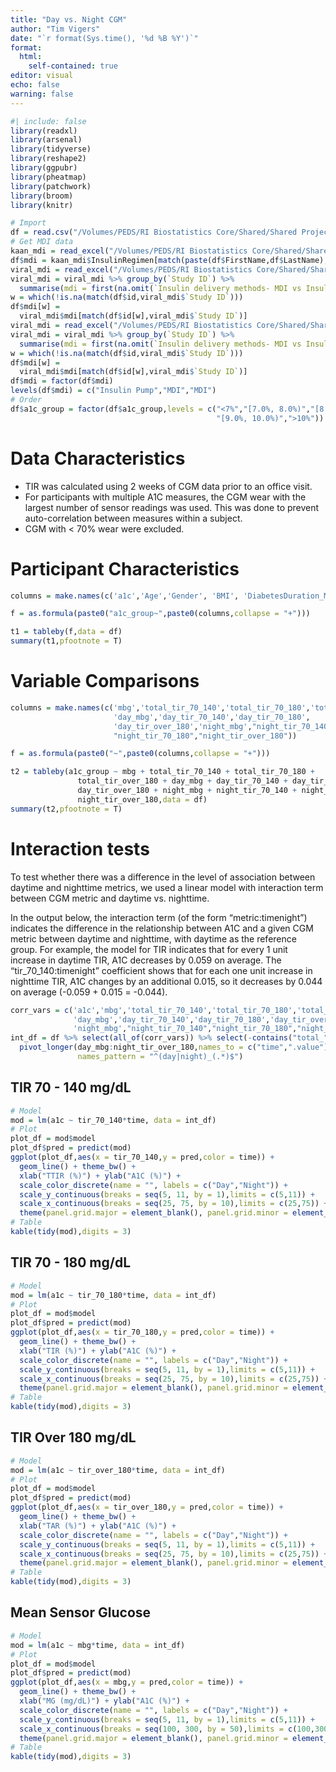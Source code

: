 ```yaml
---
title: "Day vs. Night CGM"
author: "Tim Vigers"
date: "`r format(Sys.time(), '%d %B %Y')`"
format:
  html:
    self-contained: true
editor: visual
echo: false
warning: false
---
```


```r
#| include: false
library(readxl)
library(arsenal)
library(tidyverse)
library(reshape2)
library(ggpubr)
library(pheatmap)
library(patchwork)
library(broom)
library(knitr)
```

```r
# Import
df = read.csv("/Volumes/PEDS/RI Biostatistics Core/Shared/Shared Projects/Laura/BDC/Projects/Viral Shah/Day and Night CGM/Data_Clean/combined_analysis_data.csv",na.strings = "")
# Get MDI data
kaan_mdi = read_excel("/Volumes/PEDS/RI Biostatistics Core/Shared/Shared Projects/Laura/BDC/Projects/Viral Shah/Day and Night CGM/Data_Raw/Adult Dexcom 14_30_90/AdultPt_DexcomG6_12192019.First 21_combined.xlsx",na = "NULL")
df$mdi = kaan_mdi$InsulinRegimen[match(paste(df$FirstName,df$LastName),paste(kaan_mdi$FirstName,kaan_mdi$LastName))]
viral_mdi = read_excel("/Volumes/PEDS/RI Biostatistics Core/Shared/Shared Projects/Laura/BDC/Projects/Viral Shah/Day and Night CGM/Data_Raw/Group 1_Continous data_2-7-2022.xlsx",na = "NULL")
viral_mdi = viral_mdi %>% group_by(`Study ID`) %>% 
  summarise(mdi = first(na.omit(`Insulin delivery methods- MDI vs Insulin pump`)))
w = which(!is.na(match(df$id,viral_mdi$`Study ID`)))
df$mdi[w] = 
  viral_mdi$mdi[match(df$id[w],viral_mdi$`Study ID`)]
viral_mdi = read_excel("/Volumes/PEDS/RI Biostatistics Core/Shared/Shared Projects/Laura/BDC/Projects/Viral Shah/Day and Night CGM/Data_Raw/Group 2_Continous variables_2-7-2022.xlsx",na = "NULL")
viral_mdi = viral_mdi %>% group_by(`Study ID`) %>% 
  summarise(mdi = first(na.omit(`Insulin delivery methods- MDI vs Insulin pump`)))
w = which(!is.na(match(df$id,viral_mdi$`Study ID`)))
df$mdi[w] = 
  viral_mdi$mdi[match(df$id[w],viral_mdi$`Study ID`)]
df$mdi = factor(df$mdi)
levels(df$mdi) = c("Insulin Pump","MDI","MDI")
# Order
df$a1c_group = factor(df$a1c_group,levels = c("<7%","[7.0%, 8.0%)","[8.0%, 9.0%)",
                                              "[9.0%, 10.0%)",">10%"))
```

# Data Characteristics

-   TIR was calculated using 2 weeks of CGM data prior to an office visit.
-   For participants with multiple A1C measures, the CGM wear with the largest number of sensor readings was used. This was done to prevent auto-correlation between measures within a subject.
-   CGM with \< 70% wear were excluded.

# Participant Characteristics

```r
columns = make.names(c('a1c','Age','Gender', 'BMI', 'DiabetesDuration_MostRecentVisitDate','Hemoglobin_Value','MCV_Value', 'eGFR_Value', 'Autoimmune Disease?', 'Retinopathy?','mdi'))

f = as.formula(paste0("a1c_group~",paste0(columns,collapse = "+")))

t1 = tableby(f,data = df)
summary(t1,pfootnote = T)
```

# Variable Comparisons

```r
columns = make.names(c('mbg','total_tir_70_140','total_tir_70_180','total_tir_over_180',
                       'day_mbg','day_tir_70_140','day_tir_70_180',
                       'day_tir_over_180','night_mbg',"night_tir_70_140",
                       "night_tir_70_180","night_tir_over_180"))

f = as.formula(paste0("~",paste0(columns,collapse = "+")))

t2 = tableby(a1c_group ~ mbg + total_tir_70_140 + total_tir_70_180 + 
               total_tir_over_180 + day_mbg + day_tir_70_140 + day_tir_70_180 + 
               day_tir_over_180 + night_mbg + night_tir_70_140 + night_tir_70_180 + 
               night_tir_over_180,data = df)
summary(t2,pfootnote = T)
```

# Interaction tests

To test whether there was a difference in the level of association between daytime and nighttime metrics, we used a linear model with interaction term between CGM metric and daytime vs. nighttime.

In the output below, the interaction term (of the form "metric:timenight") indicates the difference in the relationship between A1C and a given CGM metric between daytime and nighttime, with daytime as the reference group. For example, the model for TIR indicates that for every 1 unit increase in daytime TIR, A1C decreases by 0.059 on average. The "tir_70_140:timenight" coefficient shows that for each one unit increase in nighttime TIR, A1C changes by an additional 0.015, so it decreases by 0.044 on average (-0.059 + 0.015 = -0.044).

```r
corr_vars = c('a1c','mbg','total_tir_70_140','total_tir_70_180','total_tir_over_180',
              'day_mbg','day_tir_70_140','day_tir_70_180','day_tir_over_180',
              'night_mbg',"night_tir_70_140","night_tir_70_180","night_tir_over_180")
int_df = df %>% select(all_of(corr_vars)) %>% select(-contains("total_"),-mbg) %>% 
  pivot_longer(day_mbg:night_tir_over_180,names_to = c("time",".value"),
               names_pattern = "^(day|night)_(.*)$")

```

## TIR 70 - 140 mg/dL

```r
# Model
mod = lm(a1c ~ tir_70_140*time, data = int_df)
# Plot
plot_df = mod$model
plot_df$pred = predict(mod)
ggplot(plot_df,aes(x = tir_70_140,y = pred,color = time)) + 
  geom_line() + theme_bw() + 
  xlab("TTIR (%)") + ylab("A1C (%)") + 
  scale_color_discrete(name = "", labels = c("Day","Night")) +
  scale_y_continuous(breaks = seq(5, 11, by = 1),limits = c(5,11)) +
  scale_x_continuous(breaks = seq(25, 75, by = 10),limits = c(25,75)) +
  theme(panel.grid.major = element_blank(), panel.grid.minor = element_blank())
# Table
kable(tidy(mod),digits = 3)
```

## TIR 70 - 180 mg/dL

```r
# Model
mod = lm(a1c ~ tir_70_180*time, data = int_df)
# Plot
plot_df = mod$model
plot_df$pred = predict(mod)
ggplot(plot_df,aes(x = tir_70_180,y = pred,color = time)) + 
  geom_line() + theme_bw() + 
  xlab("TIR (%)") + ylab("A1C (%)") + 
  scale_color_discrete(name = "", labels = c("Day","Night")) +
  scale_y_continuous(breaks = seq(5, 11, by = 1),limits = c(5,11)) +
  scale_x_continuous(breaks = seq(25, 75, by = 10),limits = c(25,75)) +
  theme(panel.grid.major = element_blank(), panel.grid.minor = element_blank())
# Table
kable(tidy(mod),digits = 3)
```

## TIR Over 180 mg/dL

```r
# Model
mod = lm(a1c ~ tir_over_180*time, data = int_df)
# Plot
plot_df = mod$model
plot_df$pred = predict(mod)
ggplot(plot_df,aes(x = tir_over_180,y = pred,color = time)) + 
  geom_line() + theme_bw() + 
  xlab("TAR (%)") + ylab("A1C (%)") + 
  scale_color_discrete(name = "", labels = c("Day","Night")) +
  scale_y_continuous(breaks = seq(5, 11, by = 1),limits = c(5,11)) +
  scale_x_continuous(breaks = seq(25, 75, by = 10),limits = c(25,75)) +
  theme(panel.grid.major = element_blank(), panel.grid.minor = element_blank())
# Table
kable(tidy(mod),digits = 3)
```

## Mean Sensor Glucose

```r
# Model
mod = lm(a1c ~ mbg*time, data = int_df)
# Plot
plot_df = mod$model
plot_df$pred = predict(mod)
ggplot(plot_df,aes(x = mbg,y = pred,color = time)) + 
  geom_line() + theme_bw() + 
  xlab("MG (mg/dL)") + ylab("A1C (%)") + 
  scale_color_discrete(name = "", labels = c("Day","Night")) +
  scale_y_continuous(breaks = seq(5, 11, by = 1),limits = c(5,11)) +
  scale_x_continuous(breaks = seq(100, 300, by = 50),limits = c(100,300)) +
  theme(panel.grid.major = element_blank(), panel.grid.minor = element_blank())
# Table
kable(tidy(mod),digits = 3)
```
